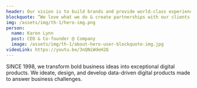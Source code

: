 ```yaml
---
header: Our vision is to build brands and provide world-class experiences to our client
blockquote: “We love what we do & create partnerships with our clients to ensure their digital transformation is positioned for long-term success.”
img: /assets/img/th-1/hero-img.png
person:
  name: Karen Lynn
  post: CEO & Co-founder @ Company
  image: /assets/img/th-1/about-hero-user-blockquote-img.jpg
videoLink: https://youtu.be/3nQNiWdeH2Q
---
```


SINCE 1998, we transform bold business ideas into exceptional digital products. We ideate, design, and develop data-driven digital products made to answer business challenges.
